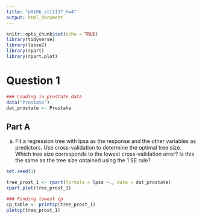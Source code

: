 ```yaml
---
title: "p8106_stl2137_hw4"
output: html_document
---
```


```r
knitr::opts_chunk$set(echo = TRUE)
library(tidyverse)
library(lasso2)
library(rpart)
library(rpart.plot)
```

# Question 1

```r
### Loading in prostate data
data("Prostate") 
dat_prostate <- Prostate
```

## Part A
(a) Fit a regression tree with lpsa as the response and the other variables as predictors. Use cross-validation to determine the optimal tree size. Which tree size corresponds to the lowest cross-validation error? Is this the same as the tree size obtained using the 1 SE rule?

```r
set.seed(1)

tree_prost_1 <- rpart(formula = lpsa ~., data = dat_prostate)
rpart.plot(tree_prost_1)

### Finding lowest cp 
cp_table <- printcp(tree_prost_1)
plotcp(tree_prost_1)


```

